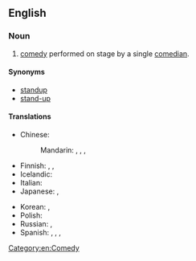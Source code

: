==English==
{{wikipedia}}

===Noun===
{{en-noun|-|head=[[stand]]-[[up]] [[comedy]]}}

# [[comedy]] performed on stage by a single [[comedian]].

====Synonyms====
* [[standup]]
* [[stand-up]]

====Translations====
{{trans-top|comedy performed on stage by a single comedian}}
* Chinese:
*: Mandarin: {{qualifier|mainland China}} {{t+|cmn|單口相聲}}, {{t+|cmn|单口相声|tr=dānkǒu xiàngsheng}}, {{t+|cmn|棟篤笑|sc=Hani}}, {{t+|cmn|栋笃笑|tr=dòngdǔxiào}} {{qualifier|Hong Kong}}
* Finnish: {{t+|fi|stand up -komedia}}, {{t|fi|lavakomedia}}, {{t|fi|lavakomiikka}}
* Icelandic: {{t|is|uppistand|n}}
* Italian: {{t+|it|monologo|m}}
* Japanese: {{t|ja|スタンドアップ|tr=sutandoappu}}, {{t|ja|スタンダップコメディ|tr=sutandoappu komedi}}
{{trans-mid}}
* Korean: {{t|ko|스탠드업}}, {{t|ko|스탠드업 코미디}}
* Polish: {{t+|pl|stand-up|m}}
* Russian: {{t+|ru|стенда́п|m|tr=stɛndáp}}, {{t|ru|стенда́п-коме́дия|f|tr=stɛndáp-komédija}}
* Spanish: {{t|es|[[comedia]] [[en vivo]]|f}}, {{t|es|[[monólogo]] [[cómico]]|m}}, {{t+|es|monólogo|m}}, {{t|es|stand up|m}}
{{trans-bottom}}

[[Category:en:Comedy]]